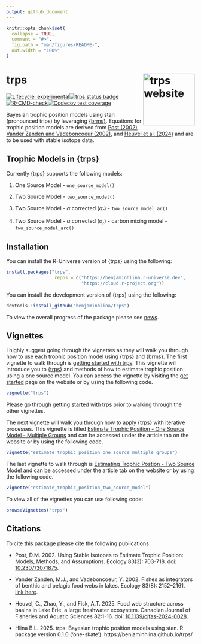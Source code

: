 ```yaml
---
output: github_document
---
```


<!-- README.md is generated from README.Rmd. Please edit that file -->

```r
knitr::opts_chunk$set(
  collapse = TRUE,
  comment = "#>",
  fig.path = "man/figures/README-",
  out.width = "100%"
)
```

# trps <a href="https://benjaminhlina.github.io/trps/"><img src="man/figures/logo.png" align="right" height="138" alt="trps website" /></a>
  
<!-- badges: start -->
[![Lifecycle: experimental](https://img.shields.io/badge/lifecycle-experimental-orange.svg)](https://lifecycle.r-lib.org/articles/stages.html#experimental)[![trps status badge](https://benjaminhlina.r-universe.dev/trps/badges/version)](https://benjaminhlina.r-universe.dev/trps)[![R-CMD-check](https://github.com/benjaminhlina/trps/actions/workflows/R-CMD-check.yaml/badge.svg)](https://github.com/benjaminhlina/trps/actions/workflows/R-CMD-check.yaml)[![Codecov test coverage](https://codecov.io/gh/benjaminhlina/trps/graph/badge.svg)](https://app.codecov.io/gh/benjaminhlina/trps)
<!-- badges: end -->

Bayesian trophic position models using stan (pronounced trips) by leveraging [{brms}](https://paulbuerkner.com/brms/). Equations for trophic position models are derived from [Post (2002)](https://esajournals.onlinelibrary.wiley.com/doi/abs/10.1890/0012-9658%282002%29083%5B0703%3AUSITET%5D2.0.CO%3B2), [Vander Zanden and Vadeboncoeur (2002)](https://esajournals.onlinelibrary.wiley.com/doi/full/10.1890/0012-9658%282002%29083%5B2152%3AFAIOBA%5D2.0.CO%3B2), and [Heuvel et al. (2024)](https://cdnsciencepub.com/doi/10.1139/cjfas-2024-0028) and are to be used with stable isotope data.  

## Trophic Models in {trps}

Currently {trps} supports the following models: 

1) One Source Model - `one_source_model()`

2) Two Source Model - `two_source_model()`

3) Two Source Model - $\alpha$ corrected ($\alpha_r$) - `two_source_model_ar()`

4) Two Source Model - $\alpha$ corrected ($\alpha_r$) - carbon mixing model - 
`two_source_model_arc()`


## Installation

You can install the R-Universe version of {trps} using the following:

``` r
install.packages("trps", 
                  repos = c("https://benjaminhlina.r-universe.dev",
                            "https://cloud.r-project.org"))
```

You can install the development version of {trps} using the following:

``` r
devtools::install_github("benjaminhlina/trps")
```

To view the overall progress of the package please see 
[news](https://benjaminhlina.github.io/trps/news/index.html). 

## Vignettes 
I highly suggest going through the vignettes as they will walk you through 
how to use each trophic position model using {trps} and {brms}. The 
first vignette to walk through is [getting started with trps](https://benjaminhlina.github.io/trps/articles/trps.html). 
This vignette will introduce you to 
[{trps}](https://benjaminhlina.github.io/trps/) and methods of how
to estimate trophic position using a one source model. You can access the 
vignette by visiting the
[get started](https://benjaminhlina.github.io/trps/articles/trps.html) 
page on the website or by 
using the following code. 

``` r
vignette("trps")
```

Please go through
[getting started with trps](https://benjaminhlina.github.io/trps/articles/trps.html) 
prior to walking through the other vignettes. 

The next vignette will walk you through how to apply 
[{trps}](https://benjaminhlina.github.io/trps/) with iterative
processes. This vignette is titled 
[Estimate Trophic Position - One Source Model - Multiple Groups](https://benjaminhlina.github.io/trps/articles/estimate_trophic_position_one_source_multiple_groups.html) and 
can be accessed under the article tab on the website 
or by using the following code. 

```r
vignette("estimate_trophic_position_one_source_multiple_groups")
```

The last vignette to walk through is 
[Estimating Trophic Postion - Two Source Model](https://benjaminhlina.github.io/trps/articles/estimate_trophic_position_two_source_model.html) 
and can be accessed under the article tab on the website or by 
using the following code. 

```r
vignette("estimate_trophic_position_two_source_model")
```

To view all of the vignettes you can use following code: 

``` r
browseVignettes("trps")
```

## Citations

To cite this package please cite the following publications

- Post, D.M. 2002. Using Stable Isotopes to Estimate Trophic Position: Models, Methods, and Assumptions. Ecology 83(3): 703-718. doi: [10.2307/3071875](https://esajournals.onlinelibrary.wiley.com/doi/full/10.1890/0012-9658%282002%29083%5B0703%3AUSITET%5D2.0.CO%3B2).

- Vander Zanden, M.J., and Vadeboncoeur, Y. 2002. Fishes as integrators of benthic and pelagic food webs in lakes. Ecology 83(8): 2152–2161. [link here](https://esajournals.onlinelibrary.wiley.com/doi/abs/10.1890/0012-9658(2002)083[2152:FAIOBA]2.0.CO;2).

- Heuvel, C., Zhao, Y., and Fisk, A.T. 2025. Food web structure across basins in Lake Erie, a large freshwater ecosystem. Canadian Journal of Fisheries and Aquatic Sciences 82:1-16. doi: [10.1139/cjfas-2024-0028](https://cdnsciencepub.com/doi/10.1139/cjfas-2024-0028).

- Hlina B.L. 2025. trps: Bayesian trophic position models using stan. R package 
version 0.1.0 ('one-skate'). https://benjaminhlina.github.io/trps/
